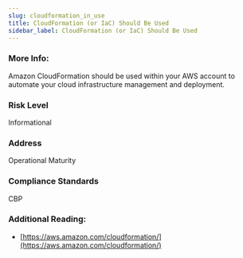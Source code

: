 ```yaml
---
slug: cloudformation_in_use
title: CloudFormation (or IaC) Should Be Used
sidebar_label: CloudFormation (or IaC) Should Be Used
---
```


### More Info:

Amazon CloudFormation should be used within your AWS account to automate your cloud infrastructure management and deployment.

### Risk Level

Informational

### Address

Operational Maturity

### Compliance Standards

CBP


### Additional Reading:

- [https://aws.amazon.com/cloudformation/](https://aws.amazon.com/cloudformation/) 

